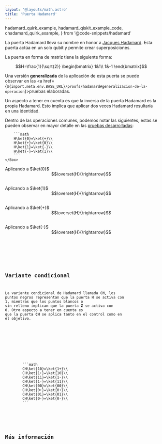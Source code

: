 ```yaml
---
layout: '@layouts/math.astro'
title: 'Puerta Hadamard'
---
```


  hadamard_quirk_example,
  hadamard_qiskit_example_code,
  chadamard_quirk_example,
} from '@code-snippets/hadamard'

La puerta Hadamard lleva su nombre en honor a <a href="https://es.wikipedia.org/wiki/Jacques_Hadamard" target="_blank">Jacques Hadamard</a>. Esta puerta actúa en un solo qubit y permite crear superposiciones.

La puerta en forma de matriz tiene la siguiente forma:

```math
H=\frac{1}{\sqrt{2}}
\begin{bmatrix}
1&1\\
1&-1
\end{bmatrix}
```

Una versión **generalizada** de la aplicación de esta puerta se puede observar en las <a href={`${import.meta.env.BASE_URL}/proofs/hadamard#generalizacion-de-la-operacion`}>pruebas elaboradas</a>.

Un aspecto a tener en cuenta es que la inversa de la puerta Hadamard es la propia Hadamard. Esto implica que aplicar dos veces Hadamard resultaría en una identidad.

<Tabs>
  <TabItem label='Quirk'>
    <Box>
        <QuantumCircuit src={hadamard_quirk_example} />
    </Box>
  </TabItem>
  <TabItem label='Dirac'>
    <Box>
        Dentro de las operaciones comunes, podemos notar las siguientes, estas se pueden observar en mayor detalle en las <a href={`${import.meta.env.BASE_URL}/proofs/hadamard#conversiones-de-estados-comunes`}>pruebas desarrolladas</a>:
        
        ```math
        H\ket{0}=\ket{+}\\
        H\ket{+}=\ket{0}\\
        H\ket{1}=\ket{-}\\
        H\ket{-}=\ket{1}\\
        ```
    </Box>
  </TabItem>
  <TabItem label='Círculos'>
    <Box>
        Aplicando a $\ket{0}$
        <div style="display: flex; justify-content:center; align-items:center; margin-bottom:30px; flex-direction:row">
            <Circle width={"100"} phase={"0"} prob={1} label={"\\ket{0}"}/>
            <Circle width={"100"} phase={"0"} prob={0} label={"\\ket{1}"}/>
            $$\overset{H}{\rightarrow}$$ 
            <Circle width={"100"} phase={"0"} prob={0.5} label={"\\ket{0}"}/>
            <Circle width={"100"} phase={"0"} prob={0.5} label={"\\ket{1}"}/>
        </div>
        Aplicando a $\ket{1}$
        <div style="display: flex; justify-content:center; align-items:center; margin-bottom:30px; flex-direction:row">
            <Circle width={"100"} phase={"0"} prob={0} label={"\\ket{0}"}/>
            <Circle width={"100"} phase={"0"} prob={1} label={"\\ket{1}"}/>
            $$\overset{H}{\rightarrow}$$ 
            <Circle width={"100"} phase={"0"} prob={0.5} label={"\\ket{0}"}/>
            <Circle width={"100"} phase={"180"} prob={0.5} label={"\\ket{1}"}/>
        </div>
        Aplicando a $\ket{+}$
        <div style="display: flex; justify-content:center; align-items:center; margin-bottom:30px; flex-direction:row">
            <Circle width={"100"} phase={"0"} prob={0.5} label={"\\ket{0}"}/>
            <Circle width={"100"} phase={"0"} prob={0.5} label={"\\ket{1}"}/>
            $$\overset{H}{\rightarrow}$$ 
            <Circle width={"100"} phase={"0"} prob={1} label={"\\ket{0}"}/>
            <Circle width={"100"} phase={"0"} prob={0} label={"\\ket{1}"}/>
        </div>
        Aplicando a $\ket{-}$
        <div style="display: flex; justify-content:center; align-items:center; margin-bottom:30px; flex-direction:row">
            <Circle width={"100"} phase={"0"} prob={0.5} label={"\\ket{0}"}/>
            <Circle width={"100"} phase={"180"} prob={0.5} label={"\\ket{1}"}/>
            $$\overset{H}{\rightarrow}$$ 
            <Circle width={"100"} phase={"0"} prob={0} label={"\\ket{0}"}/>
            <Circle width={"100"} phase={"0"} prob={1} label={"\\ket{1}"}/>
        </div>
    </Box>
  </TabItem>
  <TabItem label='Qiskit'>
    <Box>
        <Code code={hadamard_qiskit_example_code} lang='py' />
    </Box>
  </TabItem>
</Tabs>

## Variante condicional

La variante condicional de Hadamard llamada **CH**, los puntos negros representan que la puerta **H** se activa con $1$, mientras que los puntos blancos o sin relleno implican que la puerta **Z** se activa con $0$. Otro aspecto a tener en cuenta es que la puerta **CH** se aplica tanto en el control como en el objetivo. 

<Tabs>
  <TabItem label='Quirk'>
    <Box>
        <QuantumCircuit src={chadamard_quirk_example} />
    </Box>
  </TabItem>
  <TabItem label='Dirac'>
    <Box>
        ```math
        CH\ket{10}=\ket{1+}\\
        CH\ket{1+}=\ket{10}\\
        CH\ket{11}=\ket{1-}\\
        CH\ket{1-}=\ket{11}\\
        CH\ket{00}=\ket{00}\\
        CH\ket{0+}=\ket{0+}\\
        CH\ket{01}=\ket{01}\\
        CH\ket{0-}=\ket{0-}\\
        ```
    </Box>
  </TabItem>


</Tabs>

## Más información
<Recommendations/>
<BibItem id="wong" prefix="Capítulo 2.6.3, " rate="r" />
<BibItem id="hadamardSoar" rate="a" />
<BibItem id="oreilly" rate="o" prefix="Capítulo 2, "/>
